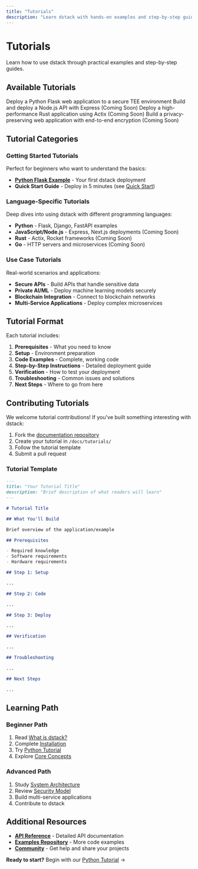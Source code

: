 ```yaml
---
title: "Tutorials"
description: "Learn dstack with hands-on examples and step-by-step guides"
---
```


# Tutorials

Learn how to use dstack through practical examples and step-by-step guides.

## Available Tutorials

<CardGroup cols={2}>
  <Card title="Python Flask Application" icon="python" href="/docs/tutorials/python-example">
    Deploy a Python Flask web application to a secure TEE environment
  </Card>

  <Card title="JavaScript/Node.js Application" icon="node-js" href="/docs/tutorials/javascript-example">
    Build and deploy a Node.js API with Express (Coming Soon)
  </Card>

  <Card title="Rust Application" icon="rust" href="/docs/tutorials/rust-example">
    Deploy a high-performance Rust application using Actix (Coming Soon)
  </Card>

  <Card title="Secure Web Application" icon="shield" href="/docs/tutorials/secure-web-app">
    Build a privacy-preserving web application with end-to-end encryption (Coming Soon)
  </Card>
</CardGroup>

## Tutorial Categories

### Getting Started Tutorials

Perfect for beginners who want to understand the basics:

* **[Python Flask Example](/docs/tutorials/python-example)** - Your first dstack deployment
* **Quick Start Guide** - Deploy in 5 minutes (see [Quick Start](/docs/quickstart))

### Language-Specific Tutorials

Deep dives into using dstack with different programming languages:

* **Python** - Flask, Django, FastAPI examples
* **JavaScript/Node.js** - Express, Next.js deployments (Coming Soon)
* **Rust** - Actix, Rocket frameworks (Coming Soon)
* **Go** - HTTP servers and microservices (Coming Soon)

### Use Case Tutorials

Real-world scenarios and applications:

* **Secure APIs** - Build APIs that handle sensitive data
* **Private AI/ML** - Deploy machine learning models securely
* **Blockchain Integration** - Connect to blockchain networks
* **Multi-Service Applications** - Deploy complex microservices

## Tutorial Format

Each tutorial includes:

1. **Prerequisites** - What you need to know
2. **Setup** - Environment preparation
3. **Code Examples** - Complete, working code
4. **Step-by-Step Instructions** - Detailed deployment guide
5. **Verification** - How to test your deployment
6. **Troubleshooting** - Common issues and solutions
7. **Next Steps** - Where to go from here

## Contributing Tutorials

We welcome tutorial contributions! If you've built something interesting with dstack:

1. Fork the [documentation repository](https://github.com/Dstack-TEE/dstack)
2. Create your tutorial in `/docs/tutorials/`
3. Follow the tutorial template
4. Submit a pull request

### Tutorial Template

```markdown
---
title: "Your Tutorial Title"
description: "Brief description of what readers will learn"
---

# Tutorial Title

## What You'll Build

Brief overview of the application/example

## Prerequisites

- Required knowledge
- Software requirements
- Hardware requirements

## Step 1: Setup

...

## Step 2: Code

...

## Step 3: Deploy

...

## Verification

...

## Troubleshooting

...

## Next Steps

...
```

## Learning Path

### Beginner Path

1. Read [What is dstack?](/docs/overview/what-is-dstack)
2. Complete [Installation](/docs/getting-started/installation)
3. Try [Python Tutorial](/docs/tutorials/python-example)
4. Explore [Core Concepts](/docs/concepts/overview)

### Advanced Path

1. Study [System Architecture](/docs/concepts/architecture)
2. Review [Security Model](/docs/concepts/security-model)
3. Build multi-service applications
4. Contribute to dstack

## Additional Resources

* **[API Reference](/docs/api-reference/overview)** - Detailed API documentation
* **[Examples Repository](https://github.com/Dstack-TEE/dstack-examples)** - More code examples
* **[Community](/docs/community)** - Get help and share your projects

**Ready to start?** Begin with our [Python Tutorial](/docs/tutorials/python-example) →

